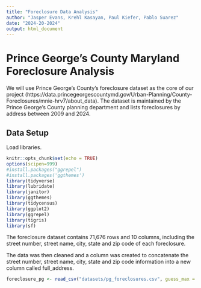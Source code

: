 ```yaml
---
title: "Foreclosure Data Analysis"
author: "Jasper Evans, Krehl Kasayan, Paul Kiefer, Pablo Suarez"
date: "2024-20-2024"
output: html_document
---
```


# Prince George's County Maryland Foreclosure Analysis

We will use Prince George's County's foreclosure dataset as the core of our project (https://data.princegeorgescountymd.gov/Urban-Planning/County-Foreclosures/mnie-hrv7/about_data). The dataset is maintained by the Prince George's County planning department and lists foreclosures by address between 2009 and 2024. 

## Data Setup

Load libraries.

```r
knitr::opts_chunk$set(echo = TRUE)
options(scipen=999)
#install.packages("ggrepel")
#install.packages('ggthemes')
library(tidyverse)
library(lubridate)
library(janitor)
library(ggthemes)
library(tidycensus)
library(ggplot2)
library(ggrepel)
library(tigris)
library(sf)
```

The foreclosure dataset contains 71,676 rows and 10 columns, including the street number, street name, city, state and zip code of each foreclosure.

The data was then cleaned and a column was created to concatenate the street number, street name, city, state and zip code information into a new column called full_address.
```r
foreclosure_pg <- read_csv("datasets/pg_foreclosures.csv", guess_max = 71677)
```